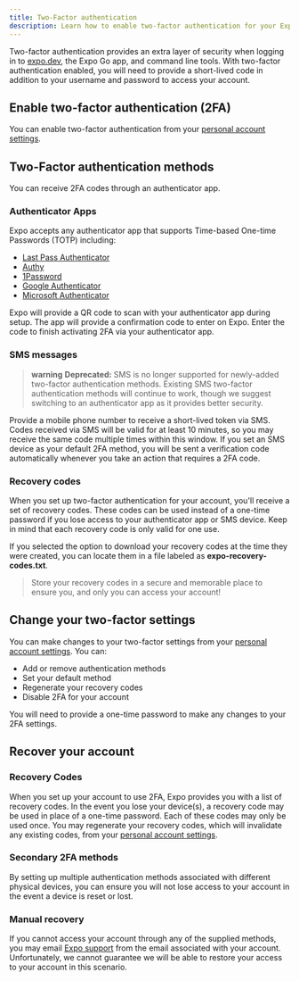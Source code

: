 ```yaml
---
title: Two-Factor authentication
description: Learn how to enable two-factor authentication for your Expo account.
---
```


Two-factor authentication provides an extra layer of security when logging in to [expo.dev](https://expo.dev/), the Expo Go app, and command line tools. With two-factor authentication enabled, you will need to provide a short-lived code in addition to your username and password to access your account.

## Enable two-factor authentication (2FA)

You can enable two-factor authentication from your [personal account settings](https://expo.dev/settings#two-factor-auth).

## Two-Factor authentication methods

You can receive 2FA codes through an authenticator app.

### Authenticator Apps

Expo accepts any authenticator app that supports Time-based One-time Passwords (TOTP) including:

- [Last Pass Authenticator](https://lastpass.com/auth/)
- [Authy](https://authy.com/)
- [1Password](https://support.1password.com/one-time-passwords/)
- [Google Authenticator](https://support.google.com/accounts/answer/1066447)
- [Microsoft Authenticator](https://www.microsoft.com/en-us/account/authenticator)

Expo will provide a QR code to scan with your authenticator app during setup. The app will provide a confirmation code to enter on Expo. Enter the code to finish activating 2FA via your authenticator app.

### SMS messages

> **warning** **Deprecated:** SMS is no longer supported for newly-added two-factor authentication methods. Existing SMS two-factor authentication methods will continue to work, though we suggest switching to an authenticator app as it provides better security.

Provide a mobile phone number to receive a short-lived token via SMS. Codes received via SMS will be valid for at least 10 minutes, so you may receive the same code multiple times within this window. If you set an SMS device as your default 2FA method, you will be sent a verification code automatically whenever you take an action that requires a 2FA code.

### Recovery codes

When you set up two-factor authentication for your account, you'll receive a set of recovery codes. These codes can be used instead of a one-time password if you lose access to your authenticator app or SMS device. Keep in mind that each recovery code is only valid for one use.

If you selected the option to download your recovery codes at the time they were created, you can locate them in a file labeled as **expo-recovery-codes.txt**.

> Store your recovery codes in a secure and memorable place to ensure you, and only you can access your account!

## Change your two-factor settings

You can make changes to your two-factor settings from your [personal account settings](https://expo.dev/settings). You can:

- Add or remove authentication methods
- Set your default method
- Regenerate your recovery codes
- Disable 2FA for your account

You will need to provide a one-time password to make any changes to your 2FA settings.

## Recover your account

### Recovery Codes

When you set up your account to use 2FA, Expo provides you with a list of recovery codes. In the event you lose your device(s), a recovery code may be used in place of a one-time password. Each of these codes may only be used once. You may regenerate your recovery codes, which will invalidate any existing codes, from your [personal account settings](https://expo.dev/settings/).

### Secondary 2FA methods

By setting up multiple authentication methods associated with different physical devices, you can ensure you will not lose access to your account in the event a device is reset or lost.

### Manual recovery

If you cannot access your account through any of the supplied methods, you may email [Expo support](https://expo.dev/contact) from the email associated with your account. Unfortunately, we cannot guarantee we will be able to restore your access to your account in this scenario.
